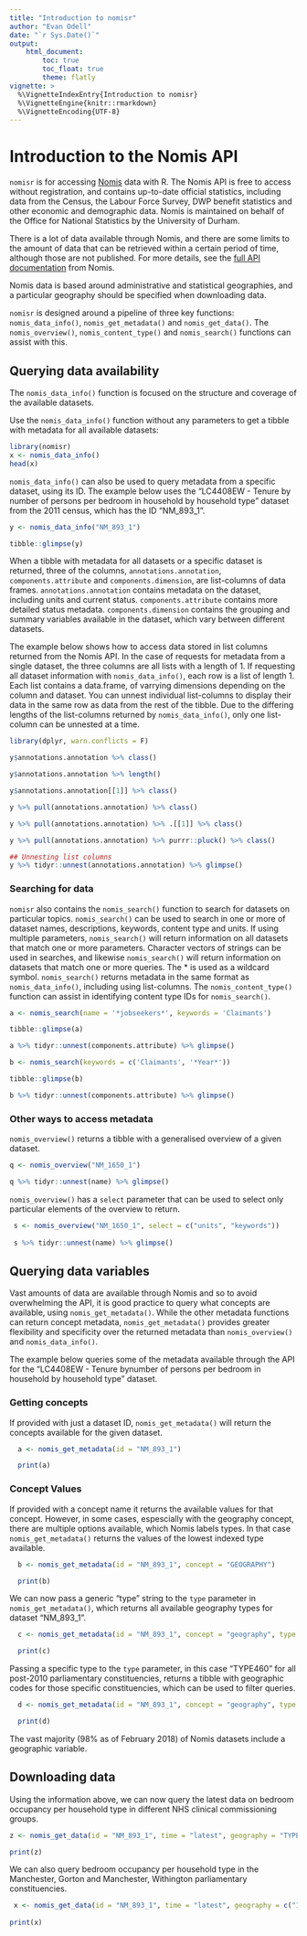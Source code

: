 ```yaml
---
title: "Introduction to nomisr"
author: "Evan Odell"
date: "`r Sys.Date()`"
output: 
    html_document:
        toc: true
        toc_float: true
        theme: flatly
vignette: >
  %\VignetteIndexEntry{Introduction to nomisr}
  %\VignetteEngine{knitr::rmarkdown}
  %\VignetteEncoding{UTF-8}
---
```


# Introduction to the Nomis API

`nomisr` is for accessing [Nomis](https://www.nomisweb.co.uk/) data with R. The Nomis API is free to access without registration, and contains up-to-date official statistics, including data from the Census, the Labour Force Survey, DWP benefit statistics and other economic and demographic data. Nomis is maintained on behalf of the Office for National Statistics by the University of Durham.

There is a lot of data available through Nomis, and there are some limits to the amount of data that can be retrieved within a certain period of time, although those are not published. For more details, see the [full API documentation](https://www.nomisweb.co.uk/api/v01/help) from Nomis.

Nomis data is based around administrative and statistical geographies, and a particular geography should be specified when downloading data.

`nomisr` is designed around a pipeline of three key functions: `nomis_data_info()`, `nomis_get_metadata()` and `nomis_get_data()`. The `nomis_overview()`, `nomis_content_type()` and `nomis_search()` functions can assist with this.

## Querying data availability

The `nomis_data_info()` function is focused on the structure and coverage of the available datasets.

Use the `nomis_data_info()` function without any parameters to get a tibble with metadata for all available datasets:

```r
library(nomisr)
x <- nomis_data_info()
head(x)
```


`nomis_data_info()` can also be used to query metadata from a specific dataset, using its ID. The example below uses the "LC4408EW - Tenure by number of persons per bedroom in household by household type" dataset from the 2011 census, which has the ID "NM_893_1". 

```r
y <- nomis_data_info("NM_893_1")

tibble::glimpse(y)
```

When a tibble with metadata for all datasets or a specific dataset is returned, three of the columns, `annotations.annotation`, `components.attribute` and `components.dimension`, are list-columns of data frames. `annotations.annotation` contains metadata on the dataset, including units and current status. `components.attribute` contains more detailed status metadata. `components.dimension` contains the grouping and summary variables available in the dataset, which vary between different datasets.

The example below shows how to access data stored in list columns returned from the Nomis API. In the case of requests for metadata from a single dataset, the three columns are all lists with a length of 1. If requesting all dataset information with `nomis_data_info()`, each row is a list of length 1. Each list contains a data.frame, of varrying dimensions depending on the column and dataset. You can unnest individual list-columns to display their data in the same row as data from the rest of the tibble. Due to the differing lengths of the list-columns returned by `nomis_data_info()`, only one list-column can be unnested at a time.

```r
library(dplyr, warn.conflicts = F)

y$annotations.annotation %>% class()

y$annotations.annotation %>% length()

y$annotations.annotation[[1]] %>% class()

y %>% pull(annotations.annotation) %>% class()

y %>% pull(annotations.annotation) %>% .[[1]] %>% class()

y %>% pull(annotations.annotation) %>% purrr::pluck() %>% class()

## Unnesting list columns
y %>% tidyr::unnest(annotations.annotation) %>% glimpse()
```

### Searching for data

`nomisr` also contains the `nomis_search()` function to search for datasets on particular topics. `nomis_search()` can be used to search in one or more of dataset names, descriptions, keywords, content type and units. If using multiple parameters, `nomis_search()` will return information on all datasets that match one or more parameters. Character vectors of strings can be used in searches, and likewise `nomis_search()` will return information on datasets that match one or more queries. The * is used as a wildcard symbol. `nomis_search()` returns metadata in the same format as `nomis_data_info()`, including using list-columns. The `nomis_content_type()` function can assist in identifying content type IDs for `nomis_search()`.

```r
a <- nomis_search(name = '*jobseekers*', keywords = 'Claimants')

tibble::glimpse(a)

a %>% tidyr::unnest(components.attribute) %>% glimpse()

b <- nomis_search(keywords = c('Claimants', '*Year*'))

tibble::glimpse(b)

b %>% tidyr::unnest(components.attribute) %>% glimpse()

```


### Other ways to access metadata

`nomis_overview()` returns a tibble with a generalised overview of a given dataset.


```r
q <- nomis_overview("NM_1650_1")

q %>% tidyr::unnest(name) %>% glimpse()

```

`nomis_overview()` has a `select` parameter that can be used to select only particular elements of the overview to return.

```r
 s <- nomis_overview("NM_1650_1", select = c("units", "keywords"))
 
 s %>% tidyr::unnest(name) %>% glimpse()
```


## Querying data variables

Vast amounts of data are available through Nomis and so to avoid overwhelming the API, it is good practice to query what concepts are available, using `nomis_get_metadata()`. While the other metadata functions can return concept metadata, `nomis_get_metadata()` provides greater flexibility and specificity over the returned metadata than `nomis_overview()` and `nomis_data_info()`.

The example below queries some of the metadata available through the API for the "LC4408EW - Tenure bynumber of persons per bedroom in household by household type" dataset.

### Getting concepts

If provided with just a dataset ID, `nomis_get_metadata()` will return the concepts available for the given dataset. 

```r

  a <- nomis_get_metadata(id = "NM_893_1")

  print(a)
```

### Concept Values
  
If provided with a concept name it returns the available values for that concept. However, in some cases, espescially with the geography concept, there are multiple options available, which Nomis labels types. In that case `nomis_get_metadata()` returns the values of the lowest indexed type available.
  
```r
  b <- nomis_get_metadata(id = "NM_893_1", concept = "GEOGRAPHY")

  print(b)
```

We can now pass a generic "type" string to the `type` parameter in `nomis_get_metadata()`, which returns all available geography types for dataset "NM_893_1".

  
```r
  c <- nomis_get_metadata(id = "NM_893_1", concept = "geography", type = "type")

  print(c)
```

  
Passing a specific type to the `type` parameter, in this case "TYPE460" for all post-2010 parliamentary constituencies, returns a tibble with geographic codes for those specific constituencies, which can be used to filter queries.
  
```r
  d <- nomis_get_metadata(id = "NM_893_1", concept = "geography", type = "TYPE460")

  print(d)
```


The vast majority (98% as of February 2018) of Nomis datasets include a geographic variable.

## Downloading data

Using the information above, we can now query the latest data on bedroom occupancy per household type in different NHS clinical commissioning groups.

```r
z <- nomis_get_data(id = "NM_893_1", time = "latest", geography = "TYPE266")

print(z)
```


We can also query bedroom occupancy per household type in the Manchester, Gorton and Manchester, Withington parliamentary constituencies.

```r
 x <- nomis_get_data(id = "NM_893_1", time = "latest", geography = c("1929380119", "1929380120"))
 
print(x)
```







